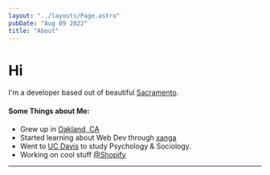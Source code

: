 ```yaml
---
layout: "../layouts/Page.astro"
pubDate: "Aug 09 2022"
title: "About"
---
```


# Hi

I'm a developer based out of beautiful [Sacramento](https://www.google.com/maps/place/Sacramento).

#### Some Things about Me:

- Grew up in [Oakland, CA](https://www.google.com/maps/place/Oakland,+CA/data=!4m2!3m1!1s0x80857d8b28aaed03:0x71b415d535759367?sa=X&ved=2ahUKEwjn28H-k-H5AhVZDkQIHY8hD9gQ8gF6BQiQARAB)
- Started learning about Web Dev through [xanga](https://xanga.com)
- Went to [UC Davis](https://www.ucdavis.edu/) to study Psychology & Sociology.
- Working on cool stuff [@Shopify](https://www.shopify.com/)

---
